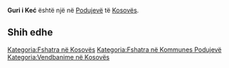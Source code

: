 {{Fshat në 
 | Emri                = Guri i Keć
 | EmriAlt                = 
 | NAME_SHORT_FORM=      
 | NAME_GENERIC=      Guri
 | NAME_SORT_NAME_RO=      GURIIKEC
 | FULL_NAME_RO = Guri i Keć
 | FULL_NAME_ND_RO=Guri i Kec
 | SORT_NAME_RG=KEC GURII
 | FULL_NAME_RG=Keć, Guri i
 | FULL_NAME_ND_RG=Kec, Guri i
 | SRP_NAME_SHORT_FORM=      
 | SRP_NAME_GENERIC=      
 | SRP_NAME_SORT_NAME_RO=      
 | SRP_FULL_NAME_RO = 
 | SRP_FULL_NAME_ND_RO=
 | SRP_SORT_NAME_RG=
 | SRP_FULL_NAME_RG=
 | SRP_FULL_NAME_ND_RG=
 | Emri (Rasa dhanore) = 
 | Figura              = 
 | Shteti              = Kosovo
 | Komuna              = Podujevë
 | Kodi postar         = 
 | Sipërfaqja          = 

 | Popullsia           = 

 | Regj. i popullsisë  = 
 | Dend. e popullsisë  = 
 | Faqja zyrtare       = 
 <!--- Koordinatat ----> 
 | Gjerësia            = 42.809868
 | Gjatësia            = 21.2611
 | Lartësia            = 
}}
'''Guri i Keć''' është një [[]] në [[Podujevë]] të [[Kosovës]].

<!-- == Gjeografia == -->
<!-- == Historia == -->
<!-- == Demografia == -->
== Shih edhe ==
{{Komuna Podujevë}}
{{Kosovo-Administrata-Cung}}

[[Kategoria:Fshatra në Kosovës]]
[[Kategoria:Fshatra në Kommunes Podujevë]]
[[Kategoria:Vendbanime në Kosovës]]
